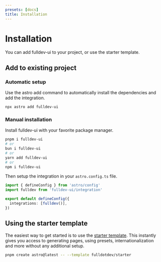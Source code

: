 ```yaml
---
presets: [docs]
title: Installation
---
```



# Installation

You can add fulldev-ui to your project, or use the starter template.

## Add to existing project

### Automatic setup

Use the astro add command to automatically install the dependencies and add the integration.

```bash
npx astro add fulldev-ui
```

### Manual installation

Install fulldev-ui with your favorite package manager.

```bash
pnpm i fulldev-ui
# or
bun i fulldev-ui
# or
yarn add fulldev-ui
# or
npm i fulldev-ui
```

Then setup the integration in your `astro.config.ts` file.

```ts
import { defineConfig } from 'astro/config'
import fulldev from 'fulldev-ui/integration'

export default defineConfig({
  integrations: [fulldev()],
})
```

## Using the starter template

The easiest way to get started is to use the [starter template](https://github.com/fulldotdev/starter). This instantly gives you access to generating pages, using presets, internationalization and more without any additional setup.

```bash
pnpm create astro@latest -- --template fulldotdev/starter
```
